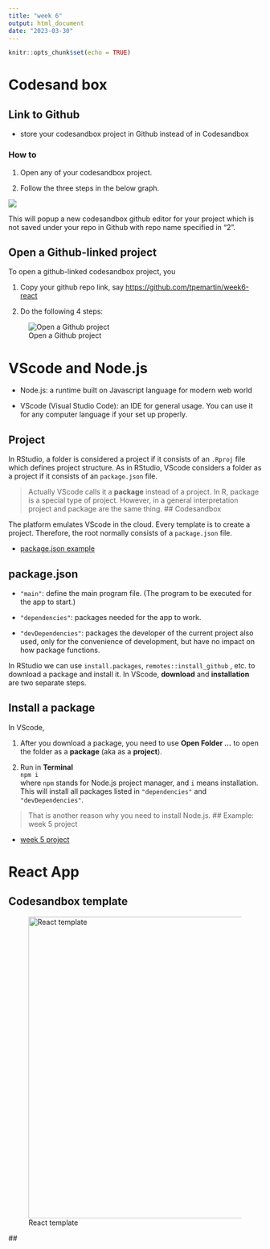 ```yaml
---
title: "week 6"
output: html_document
date: "2023-03-30"
---
```


```r
knitr::opts_chunk$set(echo = TRUE)
```

# Codesand box

## Link to Github

-   store your codesandbox project in Github instead of in Codesandbox

### How to

1.  Open any of your codesandbox project.

2.  Follow the three steps in the below graph.

![](https://tpemartin.github.io/111-2-multimedia-publication/week6/images/link-github.png)

This will popup a new codesandbox github editor for your project which is not saved under your repo in Github with repo name specified in "2".

## Open a Github-linked project

To open a github-linked codesandbox project, you

1.  Copy your github repo link, say <https://github.com/tpemartin/week6-react>

2.  Do the following 4 steps:

![Open a Github project](https://tpemartin.github.io/111-2-multimedia-publication/week6/images/open-github-project.png)

# VScode and Node.js

-   Node.js: a runtime built on Javascript language for modern web world

-   VScode (Visual Studio Code): an IDE for general usage. You can use it for any computer language if your set up properly.

## Project

In RStudio, a folder is considered a project if it consists of an `.Rproj` file which defines project structure. As in RStudio, VScode considers a folder as a project if it consists of an `package.json` file.

> Actually VScode calls it a **package** instead of a project. In R, package is a special type of project. However, in a general interpretation project and package are the same thing. \## Codesandbox

The platform emulates VScode in the cloud. Every template is to create a project. Therefore, the root normally consists of a `package.json` file.

-   [package.json example](https://codesandbox.io/s/week6-msuizn?file=/package.json)

## package.json

-   `"main"`: define the main program file. (The program to be executed for the app to start.)

-   `"dependencies"`: packages needed for the app to work.

-   `"devDependencies"`: packages the developer of the current project also used, only for the convenience of development, but have no impact on how package functions.

In RStudio we can use `install.packages`, `remotes::install_github` , etc. to download a package and install it. In VScode, **download** and **installation** are two separate steps.

## Install a package

In VScode,

1.  After you download a package, you need to use **Open Folder ...** to open the folder as a **package** (aka as a **project**).

2.  Run in **Terminal\
    **`npm i`\
    where `npm` stands for Node.js project manager, and `i` means installation. This will install all packages listed in `"dependencies"` and `"devDependencies"`.

> That is another reason why you need to install Node.js. \## Example: week 5 project

-   [week 5 project](https://codesandbox.io/s/week5-s563u2)

# React App

## Codesandbox template

![React template](https://tpemartin.github.io/111-2-multimedia-publication/week6/images/react-template.png){width="600"}

\##
